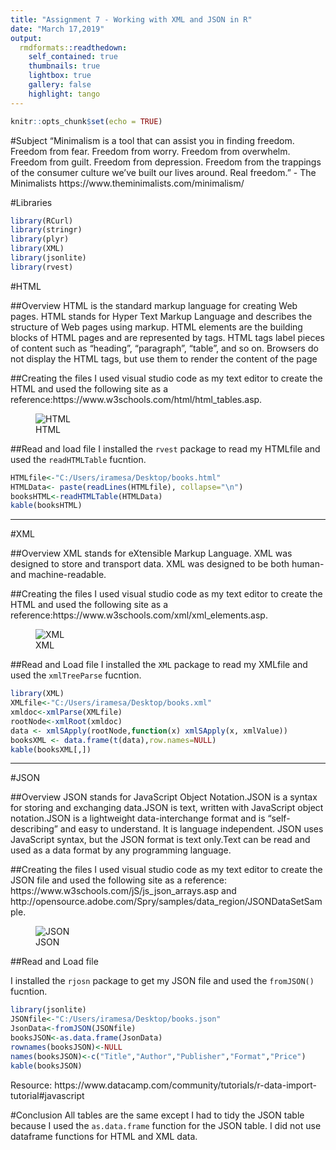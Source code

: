 ---
title: "Assignment 7 - Working with XML and JSON in R"
date: "March 17,2019"
output:
  rmdformats::readthedown:
    self_contained: true
    thumbnails: true
    lightbox: true
    gallery: false
    highlight: tango
---

```{r setup, include=FALSE}
knitr::opts_chunk$set(echo = TRUE)
```

#Subject
"Minimalism is a tool that can assist you in finding freedom. Freedom from fear. Freedom from worry. Freedom from overwhelm. Freedom from guilt. Freedom from depression. Freedom from the trappings of the consumer culture we've built our lives around. Real freedom." - The Minimalists https://www.theminimalists.com/minimalism/

#Libraries
```{r}
library(RCurl)
library(stringr)
library(plyr)
library(XML)
library(jsonlite)
library(rvest)
```


#HTML

##Overview
HTML is the standard markup language for creating Web pages. HTML stands for Hyper Text Markup Language and describes the structure of Web pages using markup. HTML elements are the building blocks of HTML pages and are represented by tags. HTML tags label pieces of content such as "heading", "paragraph", "table", and so on. Browsers do not display the HTML tags, but use them to render the content of the page

##Creating the files
I used visual studio code as my text editor to create the HTML and used the following site as a reference:https://www.w3schools.com/html/html_tables.asp.


![HTML](/Users/iramesa/Desktop/Books-HTML.png)

##Read and load file
I installed the `rvest` package to read my HTMLfile and used the `readHTMLTable` fucntion.
```{r}
HTMLfile<-"C:/Users/iramesa/Desktop/books.html"
HTMLData<- paste(readLines(HTMLfile), collapse="\n")
booksHTML<-readHTMLTable(HTMLData)
kable(booksHTML)
```

-----

#XML 

##Overview
XML stands for eXtensible Markup Language. XML was designed to store and transport data. XML was designed to be both human- and machine-readable.

##Creating the files
I used visual studio code as my text editor to create the HTML and used the following site as a reference:https://www.w3schools.com/xml/xml_elements.asp.

![XML](/Users/iramesa/Desktop/Books-XML.png)

##Read and Load file
I installed the `XML` package to read my XMLfile and used the `xmlTreeParse` fucntion.

```{r}
library(XML)
XMLfile<-"C:/Users/iramesa/Desktop/books.xml"
xmldoc<-xmlParse(XMLfile)
rootNode<-xmlRoot(xmldoc)
data <- xmlSApply(rootNode,function(x) xmlSApply(x, xmlValue))
booksXML <- data.frame(t(data),row.names=NULL)
kable(booksXML[,])
```

------

#JSON

##Overview
JSON stands for JavaScript Object Notation.JSON is a syntax for storing and exchanging data.JSON is text, written with JavaScript object notation.JSON is a lightweight data-interchange format and is "self-describing" and easy to understand. It is language independent. JSON uses JavaScript syntax, but the JSON format is text only.Text can be read and used as a data format by any programming language.

##Creating the files
I used visual studio code as my text editor to create the JSON file and used the following site as a reference: https://www.w3schools.com/jS/js_json_arrays.asp and http://opensource.adobe.com/Spry/samples/data_region/JSONDataSetSample.

![JSON](/Users/iramesa/Desktop/Books-JSON.png)


##Read and Load file

I installed the `rjosn` package to get my JSON file and used the `fromJSON()` fucntion.
```{r}
library(jsonlite)
JSONfile<-"C:/Users/iramesa/Desktop/books.json"
JsonData<-fromJSON(JSONfile)
booksJSON<-as.data.frame(JsonData)
rownames(booksJSON)<-NULL
names(booksJSON)<-c("Title","Author","Publisher","Format","Price")
kable(booksJSON)
```

Resource: https://www.datacamp.com/community/tutorials/r-data-import-tutorial#javascript


#Conclusion
All tables are the same except I had to tidy the JSON table because I used the `as.data.frame` function for the JSON table. I did not use dataframe functions for HTML and XML data.
